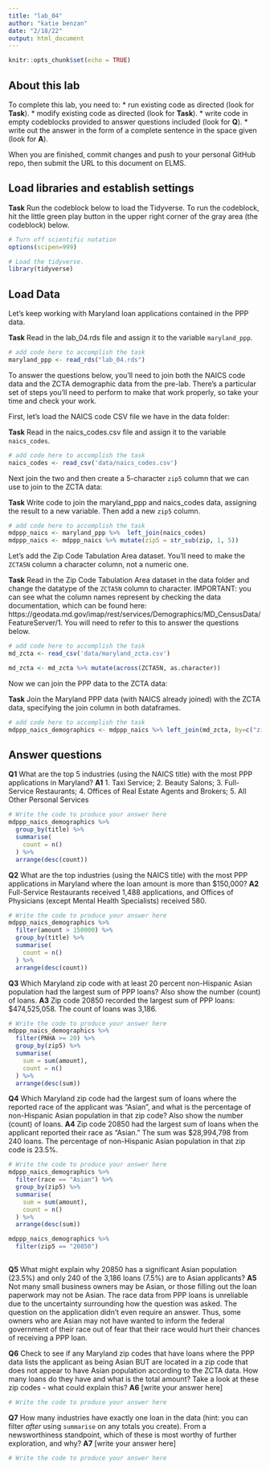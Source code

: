 ```yaml
---
title: "lab_04"
author: "katie benzan"
date: "2/18/22"
output: html_document
---
```


```r
knitr::opts_chunk$set(echo = TRUE)
```

## About this lab

To complete this lab, you need to:
* run existing code as directed (look for **Task**).
* modify existing code as directed (look for **Task**).
* write code in empty codeblocks provided to answer questions included (look for **Q**).
* write out the answer in the form of a complete sentence in the space given (look for **A**).

When you are finished, commit changes and push to your personal GitHub repo, then submit the URL to this document on ELMS.

## Load libraries and establish settings

**Task** Run the codeblock below to load the Tidyverse. To run the codeblock, hit the little green play button in the upper right corner of the gray area (the codeblock) below.

```r
# Turn off scientific notation
options(scipen=999)

# Load the tidyverse.
library(tidyverse)
```

## Load Data

Let's keep working with Maryland loan applications contained in the PPP data.

**Task** Read in the lab_04.rds file and assign it to the variable `maryland_ppp`.

```r
# add code here to accomplish the task
maryland_ppp <- read_rds("lab_04.rds")
```

To answer the questions below, you'll need to join both the NAICS code data and the ZCTA demographic data from the pre-lab. There's a particular set of steps you'll need to perform to make that work properly, so take your time and check your work.

First, let's load the NAICS code CSV file we have in the data folder:

**Task** Read in the naics_codes.csv file and assign it to the variable `naics_codes`.

```r
# add code here to accomplish the task
naics_codes <- read_csv('data/naics_codes.csv')
```

Next join the two and then create a 5-character `zip5` column that we can use to join to the ZCTA data:

**Task** Write code to join the maryland_ppp and naics_codes data, assigning the result to a new variable. Then add a new `zip5` column.

```r
# add code here to accomplish the task
mdppp_naics <- maryland_ppp %>%  left_join(naics_codes)
mdppp_naics <- mdppp_naics %>% mutate(zip5 = str_sub(zip, 1, 5))

```

Let's add the Zip Code Tabulation Area dataset. You'll need to make the `ZCTA5N` column a character column, not a numeric one.

**Task** Read in the Zip Code Tabulation Area dataset in the data folder and change the datatype of the `ZCTA5N` column to character. IMPORTANT: you can see what the column names represent by checking the data documentation, which can be found here: https://geodata.md.gov/imap/rest/services/Demographics/MD_CensusData/FeatureServer/1. You will need to refer to this to answer the questions below.

```r
# add code here to accomplish the task
md_zcta <- read_csv('data/maryland_zcta.csv')

md_zcta <- md_zcta %>% mutate(across(ZCTA5N, as.character))

```

Now we can join the PPP data to the ZCTA data:

**Task** Join the Maryland PPP data (with NAICS already joined) with the ZCTA data, specifying the join column in both dataframes.

```r
# add code here to accomplish the task
mdppp_naics_demographics <- mdppp_naics %>% left_join(md_zcta, by=c("zip5"="ZCTA5N"))

```

## Answer questions

**Q1** What are the top 5 industries (using the NAICS title) with the most PPP applications in Maryland?
**A1** 1. Taxi Service; 2. Beauty Salons; 3. Full-Service Restaurants; 4. Offices of Real Estate Agents and Brokers; 5. All Other Personal Services

```r
# Write the code to produce your answer here
mdppp_naics_demographics %>% 
  group_by(title) %>% 
  summarise(
    count = n()
  ) %>% 
  arrange(desc(count))
```

**Q2** What are the top industries (using the NAICS title) with the most PPP applications in Maryland where the loan amount is more than $150,000?
**A2** Full-Service Restaurants received 1,488 applications, and Offices of Physicians (except Mental Health Specialists) received 580.

```r
# Write the code to produce your answer here
mdppp_naics_demographics %>% 
  filter(amount > 150000) %>% 
  group_by(title) %>%
  summarise(
    count = n()
  ) %>% 
  arrange(desc(count))
```

**Q3** Which Maryland zip code with at least 20 percent non-Hispanic Asian population had the largest sum of PPP loans? Also show the number (count) of loans.
**A3** Zip code 20850 recorded the largest sum of PPP loans: $474,525,058. The count of loans was 3,186.

```r
# Write the code to produce your answer here
mdppp_naics_demographics %>% 
  filter(PNHA >= 20) %>% 
  group_by(zip5) %>% 
  summarise(
    sum = sum(amount),
    count = n()
  ) %>% 
  arrange(desc(sum))
```

**Q4** Which Maryland zip code had the largest sum of loans where the reported race of the applicant was "Asian", and what is the percentage of non-Hispanic Asian population in that zip code? Also show the number (count) of loans.
**A4** Zip code 20850 had the largest sum of loans when the applicant reported their race as "Asian." The sum was $28,994,798 from 240 loans. The percentage of non-Hispanic Asian population in that zip code is 23.5%.

```r
# Write the code to produce your answer here
mdppp_naics_demographics %>% 
  filter(race == "Asian") %>%
  group_by(zip5) %>% 
  summarise(
    sum = sum(amount),
    count = n()
  ) %>% 
  arrange(desc(sum))

mdppp_naics_demographics %>% 
  filter(zip5 == "20850")
  
```

**Q5** What might explain why 20850 has a significant Asian population (23.5%) and only 240 of the 3,186 loans (7.5%) are to Asian applicants?
**A5** Not many small business owners may be Asian, or those filling out the loan paperwork may not be Asian. The race data from PPP loans is unreliable due to the uncertainty surrounding how the question was asked. The question on the application didn't even require an answer. Thus, some owners who are Asian may not have wanted to inform the federal government of their race out of fear that their race would hurt their chances of receiving a PPP loan.


**Q6** Check to see if any Maryland zip codes that have loans where the PPP data lists the applicant as being Asian BUT are located in a zip code that does not appear to have Asian population according to the ZCTA data. How many loans do they have and what is the total amount? Take a look at these zip codes - what could explain this?
**A6** [write your answer here]

```r
# Write the code to produce your answer here

```

**Q7** How many industries have exactly one loan in the data (hint: you can filter _after_ using `summarise` on any totals you create). From a newsworthiness standpoint, which of these is most worthy of further exploration, and why?
**A7** [write your answer here]

```r
# Write the code to produce your answer here

```
